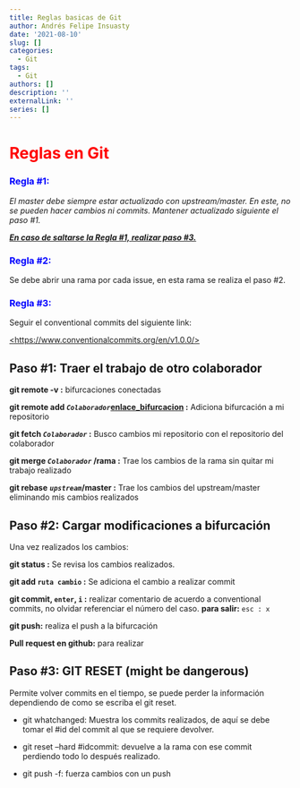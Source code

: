 ```yaml
---
title: Reglas basicas de Git
author: Andrés Felipe Insuasty
date: '2021-08-10'
slug: []
categories:
  - Git
tags:
  - Git
authors: []
description: ''
externalLink: ''
series: []
---
```


# Reglas en Git {style="color:red"}

### Regla \#1: {style="color:blue"}

*El master debe siempre estar actualizado con upstream/master. En este, no se pueden hacer cambios ni commits. Mantener actualizado siguiente el paso \#1.*

[***En caso de saltarse la Regla \#1, realizar paso \#3.***]{.ul}

### Regla \#2: {style="color:blue"}

Se debe abrir una rama por cada issue, en esta rama se realiza el paso \#2.

### Regla \#3: {style="color:blue"}

Seguir el conventional commits del siguiente link:

[\<https://www.conventionalcommits.org/en/v1.0.0/\>](https://www.conventionalcommits.org/en/v1.0.0/){.uri}

## Paso \#1: Traer el trabajo de otro colaborador

**git remote -v :** bifurcaciones conectadas

**git remote add *`Colaborador`*[enlace_bifurcacion]{.ul} :** Adiciona bifurcación a mi repositorio

**git fetch *`Colaborador`* :** Busco cambios mi repositorio con el repositorio del colaborador

**git merge *`Colaborador`* /rama :** Trae los cambios de la rama sin quitar mi trabajo realizado

**git rebase** ***`upstream`*****/master :** Trae los cambios del upstream/master eliminando mis cambios realizados

## **Paso \#2: Cargar modificaciones a bifurcación**

Una vez realizados los cambios:

**git status :** Se revisa los cambios realizados.

**git add `ruta cambio` :** Se adiciona el cambio a realizar commit

**git commit, `enter`, `i` :** realizar comentario de acuerdo a conventional commits, no olvidar referenciar el número del caso. **para salir:** `esc : x`

**git push:** realiza el push a la bifurcación

**Pull request en github:** para realizar

## Paso \#3: GIT RESET (might be dangerous)

Permite volver commits en el tiempo, se puede perder la información dependiendo de como se escriba el git reset.

-   git whatchanged: Muestra los commits realizados, de aquí se debe tomar el \#id del commit al que se requiere devolver.

-   git reset --hard \#idcommit: devuelve a la rama con ese commit perdiendo todo lo después realizado.

-   git push -f: fuerza cambios con un push
